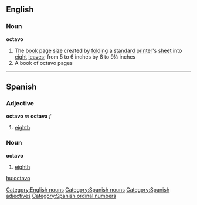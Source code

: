==English==
===Noun===
'''octavo'''
#The [[book]] [[page]] [[size]] created by [[folding]] a [[standard]] [[printer]]'s [[sheet]] into [[eight]] [[leaves]]; from 5 to 6 inches by 8 to 9½ inches
#A book of octavo pages
[[Category:English nouns]]

----
== Spanish ==
=== Adjective ===
'''octavo''' ''m'' '''octava''' ''f''
# [[eighth]]

=== Noun ===
'''octavo'''
# [[eighth]]


[[Category:Spanish nouns]]
[[Category:Spanish adjectives]]
[[Category:Spanish ordinal numbers]]

[[hu:octavo]]